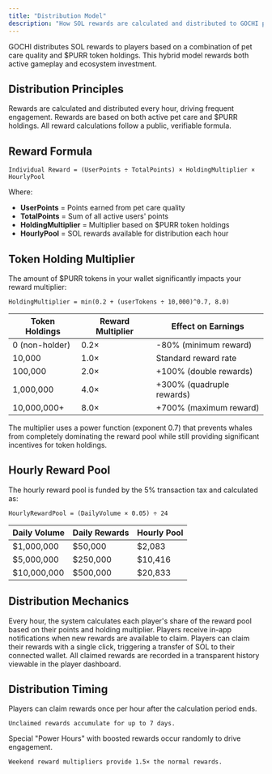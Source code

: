 ```yaml
---
title: "Distribution Model"
description: "How SOL rewards are calculated and distributed to GOCHI players"
---
```


GOCHI distributes SOL rewards to players based on a combination of pet care quality and $PURR token holdings. This hybrid model rewards both active gameplay and ecosystem investment.

## Distribution Principles

<CardGroup cols={3}>
  <Card title="Hourly Payouts" icon="clock">
    Rewards are calculated and distributed every hour, driving frequent engagement.
  </Card>
  
  <Card title="Dual Factors" icon="scale-balanced">
    Rewards are based on both active pet care and $PURR holdings.
  </Card>
  
  <Card title="Transparent Formula" icon="calculator">
    All reward calculations follow a public, verifiable formula.
  </Card>
</CardGroup>

## Reward Formula

```
Individual Reward = (UserPoints ÷ TotalPoints) × HoldingMultiplier × HourlyPool
```

Where:
- **UserPoints** = Points earned from pet care quality
- **TotalPoints** = Sum of all active users' points
- **HoldingMultiplier** = Multiplier based on $PURR token holdings
- **HourlyPool** = SOL rewards available for distribution each hour


## Token Holding Multiplier

The amount of $PURR tokens in your wallet significantly impacts your reward multiplier:

```
HoldingMultiplier = min(0.2 + (userTokens ÷ 10,000)^0.7, 8.0)
```

<table>
  <thead>
    <tr>
      <th>Token Holdings</th>
      <th>Reward Multiplier</th>
      <th>Effect on Earnings</th>
    </tr>
  </thead>
  <tbody>
    <tr>
      <td>0 (non-holder)</td>
      <td>0.2×</td>
      <td>-80% (minimum reward)</td>
    </tr>
    <tr>
      <td>10,000</td>
      <td>1.0×</td>
      <td>Standard reward rate</td>
    </tr>
    <tr>
      <td>100,000</td>
      <td>2.0×</td>
      <td>+100% (double rewards)</td>
    </tr>
    <tr>
      <td>1,000,000</td>
      <td>4.0×</td>
      <td>+300% (quadruple rewards)</td>
    </tr>
    <tr>
      <td>10,000,000+</td>
      <td>8.0×</td>
      <td>+700% (maximum reward)</td>
    </tr>
  </tbody>
</table>

<Note>
The multiplier uses a power function (exponent 0.7) that prevents whales from completely dominating the reward pool while still providing significant incentives for token holdings.
</Note>

## Hourly Reward Pool

The hourly reward pool is funded by the 5% transaction tax and calculated as:

```
HourlyRewardPool = (DailyVolume × 0.05) ÷ 24
```

<table>
  <thead>
    <tr>
      <th>Daily Volume</th>
      <th>Daily Rewards</th>
      <th>Hourly Pool</th>
    </tr>
  </thead>
  <tbody>
    <tr>
      <td>$1,000,000</td>
      <td>$50,000</td>
      <td>$2,083</td>
    </tr>
    <tr>
      <td>$5,000,000</td>
      <td>$250,000</td>
      <td>$10,416</td>
    </tr>
    <tr>
      <td>$10,000,000</td>
      <td>$500,000</td>
      <td>$20,833</td>
    </tr>
  </tbody>
</table>

## Distribution Mechanics

<Steps>
  <Step title="Hourly Calculation">
    Every hour, the system calculates each player's share of the reward pool based on their points and holding multiplier.
  </Step>
  
  <Step title="Reward Notification">
    Players receive in-app notifications when new rewards are available to claim.
  </Step>
  
  <Step title="Reward Claim">
    Players can claim their rewards with a single click, triggering a transfer of SOL to their connected wallet.
  </Step>
  
  <Step title="Reward History">
    All claimed rewards are recorded in a transparent history viewable in the player dashboard.
  </Step>
</Steps>


## Distribution Timing

<CardGroup cols={2}>
  <Card title="Claim Frequency" icon="clock">
    Players can claim rewards once per hour after the calculation period ends.
    
    Unclaimed rewards accumulate for up to 7 days.
  </Card>
  
  <Card title="Special Events" icon="calendar-star">
    Special "Power Hours" with boosted rewards occur randomly to drive engagement.
    
    Weekend reward multipliers provide 1.5× the normal rewards.
  </Card>
</CardGroup>